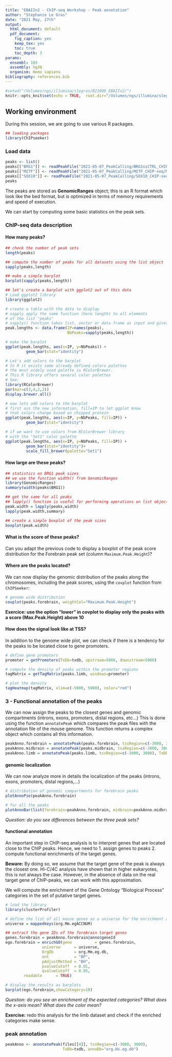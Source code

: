 ```yaml
---
title: "EBAIIn2 - ChIP-seq Workshop - Peak annotation"
author: "Stephanie Le Gras"
date: "2021 May, 27th"
output:
  html_document: default
  pdf_document:
    fig_caption: yes
    keep_tex: yes
    toc: true
    toc_depth: 3
params:
  ensembl: 103
  assembly: hg38
  organism: Homo sapiens
bibliography: references.bib
---
```


```r
#setwd("/Volumes/ngs/illumina/slegras/B21000_EBAIIv2/")
knitr::opts_knit$set(echo = TRUE,  root.dir="/Volumes/ngs/illumina/slegras/B21000_EBAIIv2", fig.path = "images/")

```
## Working environment
During this session, we are going to use various R packages.
```r
## loading packages
library(ChIPseeker)
```

### Load data
```r
peaks <- list()
peaks[["BRG1"]] <- readPeakFile("2021-05-07_PeakCalling/BRG1siCTRL_CHIP-seq/BRG1siCTRL_CHIP-seq_peaks.narrowPeak", as="GRanges")
peaks[["MITF"]] <- readPeakFile("2021-05-07_PeakCalling/MITF_CHIP-seq/MITF_CHIP-seq_peaks.narrowPeak", as="GRanges")
peaks[["SOX10"]] <- readPeakFile("2021-05-07_PeakCalling/SOX10_CHIP-seq/SOX10_CHIP-seq_peaks.narrowPeak", as="GRanges")
peaks
```

The peaks are stored as **GenomicRanges** object; this is an R format which look like the bed format, but is optimized in terms of memory requirements and speed of execution.

We can start by computing some basic statistics on the peak sets.

### ChIP-seq data description
#### How many peaks?

```r
## check the number of peak sets
length(peaks)

## compute the number of peaks for all datasets using the list object
sapply(peaks,length)

## make a simple barplot
barplot(sapply(peaks,length))

## let's create a barplot with ggplot2 out of this data
# Load ggplot2 library
library(ggplot2)

# create a table with the data to display
# sapply apply the same function (here length) to all elements
# of the list "peaks"
# sapply() function takes list, vector or data frame as input and gives output in vector or matrix
peak.lengths <- data.frame(IP=names(peaks),
                           NbPeaks=sapply(peaks,length))

# make the barplot
ggplot(peak.lengths, aes(x=IP, y=NbPeaks)) +
         geom_bar(stat="identity")

# Let's add colors to the barplot
# In R it exists some already defined colors palettes
# the most widely used palette is RColorBrewer.
# This R library offers several color palettes
# See:
library(RColorBrewer)
par(mar=c(3,4,2,2))
display.brewer.all()

# now lets add colors to the barplot
# first ass the new information, fill=IP to let ggplot know
# that colors change based on chipped protein
ggplot(peak.lengths, aes(x=IP, y=NbPeaks, fill=IP)) +
         geom_bar(stat="identity")

# if we want to use colors from RColorBrewer library
# with the "Set1" color palette
ggplot(peak.lengths, aes(x=IP, y=NbPeaks, fill=IP)) +
         geom_bar(stat="identity")+
         scale_fill_brewer(palette="Set1")
```

#### How large are these peaks?
```r
## statistics on BRG1 peak sizes
## we use the function width() from GenomicRanges
library(GenomicRanges)
summary(width(peaks$BRG1))

## get the same for all peaks
## lapply() function is useful for performing operations on list objects and returns a list object of same length of original set.
peak.width = lapply(peaks,width)
lapply(peak.width,summary)

## create a simple boxplot of the peak sizes
boxplot(peak.width)
```

#### What is the score of these peaks?

Can you adapt the previous code to display a boxplot of the peak score distribution for the Forebrain peak set (column `Maximum.Peak.Height`)?

#### Where are the peaks located?

We can now display the genomic distribution of the peaks along the chromosomes, including the peak scores, using the `covplot` function from `ChIPSeeker`:
```r
# genome wide distribution
covplot(peaks.forebrain, weightCol="Maximum.Peak.Height")
```
**Exercice: use the option "lower" in covplot to display only the peaks with a score (Max.Peak.Height) above 10**

#### How does the signal look like at TSS?

In addition to the genome wide plot, we can check if there is a tendency for the peaks to be located close to gene promoters.
```r
# define gene promoters
promoter = getPromoters(TxDb=txdb, upstream=5000, downstream=5000)

# compute the density of peaks within the promoter regions
tagMatrix = getTagMatrix(peaks.limb, windows=promoter)

# plot the density
tagHeatmap(tagMatrix, xlim=c(-5000, 5000), color="red")
```

### 3 - Functional annotation of the peaks

We can now assign the peaks to the closest genes and genomic compartments (introns, exons, promoters, distal regions, etc...)
This is done using the function `annotatePeak` which compares the peak files with the annotation file of the mouse genome. This function returns
a complex object which contains all this information.

```r
peakAnno.forebrain = annotatePeak(peaks.forebrain, tssRegion=c(-3000, 3000), TxDb=txdb, annoDb="org.Mm.eg.db")
peakAnno.midbrain = annotatePeak(peaks.midbrain, tssRegion=c(-3000, 3000), TxDb=txdb, annoDb="org.Mm.eg.db")
peakAnno.limb = annotatePeak(peaks.limb, tssRegion=c(-3000, 3000), TxDb=txdb, annoDb="org.Mm.eg.db")
```

#### genomic localization

We can now analyze more in details the localization of the peaks (introns, exons, promoters, distal regions,...)

```r
# distribution of genomic compartments for forebrain peaks
plotAnnoPie(peakAnno.forebrain)

# for all the peaks
plotAnnoBar(list(forebrain=peakAnno.forebrain, midbrain=peakAnno.midbrain,limb=peakAnno.limb))
```
*Question: do you see differences between the three peak sets?*


#### functional annotation

An important step in ChIP-seq analysis is to interpret genes that are located close to the ChIP peaks. Hence, we need to
1. assign genes to peaks
2. compute functional enrichments of the target genes.

**Beware:**
By doing so, we assume that the target gene of the peak is always the closest one. Hi-C/4C analysis have shown that in higher eukaryotes, this is not always the case. However, in the absence of data on the real target gene of ChIP-peaks, we can work with this approximation.

We will compute the enrichment of the Gene Ontology "Biological Process" categories in the set of putative target genes.

```r
# load the library
library(clusterProfiler)

# define the list of all mouse genes as a universe for the enrichment analysis
universe = mappedkeys(org.Mm.egACCNUM)

## extract the gene IDs of the forebrain target genes
genes.forebrain = peakAnno.forebrain@anno$geneId
ego.forebrain = enrichGO(gene          = genes.forebrain,
                universe      = universe,
                OrgDb         = org.Mm.eg.db,
                ont           = "BP",
                pAdjustMethod = "BH",
                pvalueCutoff  = 0.01,
                qvalueCutoff  = 0.05,
        readable      = TRUE)

# display the results as barplots
barplot(ego.forebrain,showCategory=10)
```
*Question: do you see an enrichment of the expected categories? What does the x-axis mean? What does the color mean?*

**Exercise:** redo this analysis for the limb dataset and check if the enriched categories make sense.


### peak annotation
```r
peakAnno <- annotatePeak(files[[4]], tssRegion=c(-3000, 3000),
                         TxDb=txdb, annoDb="org.Hs.eg.db")
```
